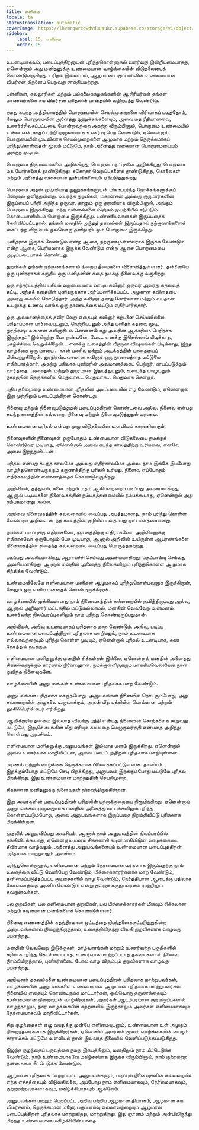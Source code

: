 ```yaml
---
title: எளிமை
locale: ta
statusTranslation: automatic
coverImage: https://lhvmrqwrcowdvduuaukz.supabase.co/storage/v1/object/public/strapi-uploads/small_cover-educacion-fundamental.webp-2d51a7828a2b1309555be27f7e2a61a0.webp
sidebar:
    label: 15. எளிமை
    order: 15
---
```

உடனடியாகவும், படைப்புத்திறனுடன் புரிந்துகொள்ளுதல் வளர்வது இன்றியமையாதது, ஏனென்றால் அது மனிதனுக்கு உண்மையான வாழ்க்கையின் விடுதலையைக் கொண்டுவருகிறது. புரிதல் இல்லாமல், ஆழமான பகுப்பாய்வின் உண்மையான விமர்சன திறனைப் பெறுவது சாத்தியமற்றது.

பள்ளிகள், கல்லூரிகள் மற்றும் பல்கலைக்கழகங்களின் ஆசிரியர்கள் தங்கள் மாணவர்களை சுய விமர்சன புரிதலின் பாதையில் வழிநடத்த வேண்டும்.

நமது கடந்த அத்தியாயத்தில் பொறாமையின் செயல்முறைகளை விரிவாகப் படித்தோம், மேலும் பொறாமையின் அனைத்து நுணுக்கங்களையும், அவை மத ரீதியானவை, உணர்ச்சிவசப்பட்டவை போன்றவற்றை அகற்ற விரும்பினால், பொறாமை உண்மையில் என்ன என்பதைப் பற்றி முழுமையாக உணர்வு பெற வேண்டும், ஏனென்றால் பொறாமையின் முடிவிலாத செயல்முறைகளை ஆழமாக மற்றும் நெருக்கமாகப் புரிந்துகொள்வதன் மூலம் மட்டுமே, நாம் அனைத்து வகையான பொறாமையையும் அகற்ற முடியும்.

பொறாமை திருமணங்களை அழிக்கிறது, பொறாமை நட்புகளை அழிக்கிறது, பொறாமை மத போர்களைத் தூண்டுகிறது, சகோதர வெறுப்புகளைத் தூண்டுகிறது, கொலைகள் மற்றும் அனைத்து வகையான துன்பங்களையும் ஏற்படுத்துகிறது.

பொறாமை அதன் முடிவிலாத நுணுக்கங்களுடன் மிக உயர்ந்த நோக்கங்களுக்குப் பின்னால் ஒளிந்துள்ளது. உயர்ந்த துறவிகள், மகான்கள் அல்லது குருமார்களின் இருப்பைப் பற்றி அறிந்த ஒருவர், தானும் ஒரு துறவியாக விரும்பினால், அங்கும் பொறாமை இருக்கிறது. மற்ற வள்ளல்களை மிஞ்சும் முயற்சியில் ஈடுபடும் கொடையாளியிடம் பொறாமை இருக்கிறது. புண்ணியவான்கள் இருப்பதைக் கேள்விப்பட்டதால், தங்கள் மனதில் அந்தத் தகவல்கள் இருப்பதால் நற்குணங்களைக் கைப்பற்ற விரும்பும் ஒவ்வொரு தனிநபரிடமும் பொறாமை இருக்கிறது.

புனிதராக இருக்க வேண்டும் என்ற ஆசை, நற்குணமுள்ளவராக இருக்க வேண்டும் என்ற ஆசை, பெரியவராக இருக்க வேண்டும் என்ற ஆசை பொறாமையை அடிப்படையாகக் கொண்டது.

துறவிகள் தங்கள் நற்குணங்களால் நிறைய தீமைகளை விளைவித்துள்ளனர். தன்னையே ஒரு புனிதராகக் கருதிய ஒரு மனிதனின் கதை நமக்கு நினைவுக்கு வருகிறது.

ஒரு சந்தர்ப்பத்தில் பசியும் வறுமையுமாய் வாடிய கவிஞர் ஒருவர் அவரது கதவைத் தட்டி, அந்தக் கதையின் புனிதருக்காக அர்ப்பணிக்கப்பட்ட அழகான கவிதையை அவரது கையில் கொடுத்தார். அந்த கவிஞர் தனது சோர்வான மற்றும் வயதான உடலுக்கு உணவு வாங்க ஒரு நாணயத்தை மட்டும் எதிர்பார்த்தார்.

ஒரு அவமானத்தைத் தவிர வேறு எதையும் கவிஞர் கற்பனை செய்யவில்லை. பரிதாபமான பார்வையுடனும், நெற்றியுடனும் அந்த புனிதர் கதவை மூடி, துரதிர்ஷ்டவசமான கவிஞரிடம் சொன்னபோது அவரின் ஆச்சரியம் பெரிதாக இருந்தது: "இங்கிருந்து போ நண்பனே, போ... எனக்கு இதெல்லாம் பிடிக்காது, புகழ்ச்சியை வெறுக்கிறேன்... எனக்கு உலகத்தின் வீணான விஷயங்கள் பிடிக்காது, இந்த வாழ்க்கை ஒரு மாயை... நான் பணிவு மற்றும் அடக்கத்தின் பாதையைப் பின்பற்றுகிறேன். துரதிர்ஷ்டவசமான கவிஞர் ஒரு நாணயத்தை மட்டுமே எதிர்பார்த்தார், அதற்கு பதிலாக புனிதரின் அவமானத்தைப் பெற்றார், காயப்படுத்தும் வார்த்தை, அறைதல், மற்றும் துயரமான இதயத்துடனும், உடைந்த யாழுடனும் நகரத்தின் தெருக்களில் மெதுவாக... மெதுவாக... மெதுவாக சென்றார்.

புதிய தலைமுறை உண்மையான புரிதலின் அடிப்படையில் எழ வேண்டும், ஏனென்றால் இது முற்றிலும் படைப்புத்திறன் கொண்டது.

நினைவு மற்றும் நினைவுபடுத்துதல் படைப்புத்திறன் கொண்டவை அல்ல. நினைவு என்பது கடந்த காலத்தின் கல்லறை. நினைவு மற்றும் நினைவுபடுத்துதல் மரணம்.

உண்மையான புரிதல் என்பது முழு விடுதலையின் உளவியல் காரணியாகும்.

நினைவுகளின் நினைவுகள் ஒருபோதும் உண்மையான விடுதலையை நமக்குக் கொண்டுவர முடியாது, ஏனென்றால் அவை கடந்த காலத்திற்கு உரியவை, எனவே அவை இறந்துவிட்டன.

புரிதல் என்பது கடந்த காலமோ அல்லது எதிர்காலமோ அல்ல. நாம் இங்கே இப்போது வாழ்ந்துகொண்டிருக்கும் தருணத்திற்கு புரிதல் உரியது. நினைவு எப்போதும் எதிர்காலத்தின் எண்ணத்தைக் கொண்டுவருகிறது.

அறிவியல், தத்துவம், கலை மற்றும் மதம் ஆகியவற்றைப் படிப்பது அவசரமாகிறது, ஆனால் படிப்புகளை நினைவகத்தின் நம்பகத்தன்மையில் நம்பக்கூடாது, ஏனென்றால் அது நம்பகமானது அல்ல.

அறிவை நினைவகத்தின் கல்லறையில் வைப்பது அபத்தமானது. நாம் புரிந்து கொள்ள வேண்டிய அறிவை கடந்த காலத்தின் குழியில் புதைப்பது முட்டாள்தனமானது.

நாங்கள் படிப்புக்கு எதிராகவோ, ஞானத்திற்கு எதிராகவோ, அறிவியலுக்கு எதிராகவோ ஒருபோதும் பேச முடியாது, ஆனால் அறிவின் உயிருள்ள ஆபரணங்களை நினைவகத்தின் சிதைந்த கல்லறையில் வைப்பது பொருத்தமற்றது.

படிப்பது அவசியமாகிறது, ஆராய்ச்சி செய்வது அவசியமாகிறது, பகுப்பாய்வு செய்வது அவசியமாகிறது, ஆனால் மனதின் அனைத்து நிலைகளிலும் புரிந்துகொள்ள ஆழமாக சிந்திக்க வேண்டும்.

உண்மையிலேயே எளிமையான மனிதன் ஆழமாகப் புரிந்துகொள்பவனாக இருக்கிறான், மேலும் ஒரு எளிய மனதைக் கொண்டிருக்கிறான்.

வாழ்க்கையில் முக்கியமானது நாம் நினைவகத்தின் கல்லறையில் குவித்திருப்பது அல்ல, ஆனால் அறிவுசார் மட்டத்தில் மட்டுமல்லாமல், மனதின் வெவ்வேறு உள்மனம், உணர்வற்ற நிலப்பரப்புகளிலும் நாம் புரிந்து கொண்டிருப்பதுதான்.

அறிவியல், அறிவு உடனடியாகப் புரிதலாக மாற வேண்டும். அறிவு, படிப்பு உண்மையான படைப்புத்திறன் புரிதலாக மாறியதும், நாம் உடனடியாக எல்லாவற்றையும் புரிந்து கொள்ள முடியும், ஏனென்றால் புரிதல் உடனடியாக, கண நேரத்தில் நடக்கும்.

எளிமையான மனிதனுக்கு மனதில் சிக்கல்கள் இல்லை, ஏனென்றால் மனதின் அனைத்து சிக்கல்களுக்கும் காரணம் நினைவுதான். நமக்குள்ளிருக்கும் மாக்கியவெல்லியன் நான் குவிந்த நினைவுகளே.

வாழ்க்கையின் அனுபவங்கள் உண்மையான புரிதலாக மாற வேண்டும்.

அனுபவங்கள் புரிதலாக மாறாதபோது, அனுபவங்கள் நினைவில் தொடரும்போது, அது கல்லறையின் அழுகலை உருவாக்கும், அதன் மீது புத்தியின் பொய்யான மற்றும் லூசிஃபெரிக் சுடர் எரிகிறது.

ஆவிக்குரிய தன்மை இல்லாத விலங்கு புத்தி என்பது நினைவின் சொற்களைக் கூறுவது மட்டுமே, இறுதிச் சடங்கின் மீது எரியும் கல்லறை மெழுகுவர்த்தி என்பதை அறிந்து கொள்வது அவசியம்.

எளிமையான மனிதனுக்கு அனுபவங்கள் இல்லாத மனம் இருக்கிறது, ஏனென்றால் அவை உணர்வாக மாறிவிட்டன, அவை படைப்புத்திறன் புரிதலாக மாறியுள்ளன.

மரணம் மற்றும் வாழ்க்கை நெருக்கமாக பிணைக்கப்பட்டுள்ளன. தானியம் இறக்கும்போது மட்டுமே செடி பிறக்கிறது, அனுபவம் இறக்கும்போது மட்டுமே புரிதல் பிறக்கிறது. இது உண்மையான மாற்றத்தின் செயல்முறை.

சிக்கலான மனிதனுக்கு நினைவுகள் நிறைந்திருக்கின்றன.

இது அவர்களின் படைப்புத்திறன் புரிதலின் பற்றாக்குறையை நிரூபிக்கிறது, ஏனென்றால் அனுபவங்கள் முழுவதுமாக மனதின் அனைத்து மட்டங்களிலும் புரிந்து கொள்ளப்படும்போது, அவை அனுபவங்களாக இருப்பதை நிறுத்திவிட்டு புரிதலாக பிறக்கின்றன.

முதலில் அனுபவிப்பது அவசியம், ஆனால் நாம் அனுபவத்தின் நிலப்பரப்பில் தங்கிவிடக்கூடாது, ஏனென்றால் மனம் சிக்கலாகி கடினமாகிவிடும். வாழ்க்கையை தீவிரமாக வாழ்வதும், அனைத்து அனுபவங்களையும் உண்மையான படைப்புத்திறன் புரிதலாக மாற்றுவதும் அவசியம்.

புரிந்துகொள்ளுதல், எளிமையான மற்றும் நேர்மையானவர்களாக இருப்பதற்கு நாம் உலகத்தை விட்டு வெளியேற வேண்டும், பிச்சைக்காரர்களாக மாற வேண்டும், தனிமைப்படுத்தப்பட்ட குடிசைகளில் வாழ வேண்டும், நேர்த்தியான ஆடைக்கு பதிலாக கோவணத்தை அணிய வேண்டும் என்று தவறாக கருதுபவர்கள் முற்றிலும் தவறானவர்கள்.

பல துறவிகள், பல தனிமையான துறவிகள், பல பிச்சைக்காரர்கள் மிகவும் சிக்கலான மற்றும் கடினமான மனங்களைக் கொண்டுள்ளனர்.

நினைவு எண்ணத்தின் சுதந்திரமான ஓட்டத்தை நிபந்தனைக்குட்படுத்துகின்ற அனுபவங்களால் நிறைந்திருந்தால், உலகத்திலிருந்து விலகி துறவிகளாக வாழ்வது பயனற்றது.

மனதின் வெவ்வேறு இடுக்குகள், தாழ்வாரங்கள் மற்றும் உணர்வற்ற பகுதிகளில் சரியாக புரிந்து கொள்ளப்படாத, உணர்வாக மாற்றப்படாத தகவல்களால் நினைவு நிரம்பியிருந்தால், புனிதர்களைப் போல் வாழ விரும்பும் துறவிகளாக வாழ்வது பயனற்றது.

அறிவுசார் தகவல்களை உண்மையான படைப்புத்திறன் புரிதலாக மாற்றுபவர்கள், வாழ்க்கையின் அனுபவங்களை உண்மையான ஆழமான புரிதலாக மாற்றுபவர்கள் நினைவில் எதையும் கொண்டிருக்க மாட்டார்கள், ஒவ்வொரு தருணத்தையும் உண்மையான நிறைவுடன் வாழ்கிறார்கள், அவர்கள் ஆடம்பரமான குடியிருப்புகளில் வாழ்ந்தாலும், நகர வாழ்க்கையின் சுற்றளவில் இருந்தாலும் அவர்கள் எளிமையாகவும் நேர்மையாகவும் மாறிவிட்டார்கள்.

சிறு குழந்தைகள் ஏழு வயதுக்கு முன்பே எளிமையுடனும், உண்மையான உள் அழகும் நிறைந்தவர்களாக இருக்கிறார்கள், ஏனெனில் அவர்கள் மூலம் வாழ்க்கையின் வாழும் சாராம்சம் மட்டுமே உளவியல் நான் இல்லாத நிலையில் வெளிப்படுத்தப்படுகிறது.

இழந்த குழந்தைப் பருவத்தை நமது இதயத்திலும், மனதிலும் நாம் மீட்டெடுக்க வேண்டும். நாம் உண்மையாகவே மகிழ்ச்சியாக இருக்க விரும்பினால், நாம் குற்றமற்ற தன்மையை மீட்டெடுக்க வேண்டும்.

ஆழமான புரிதலாக மாற்றப்பட்ட அனுபவங்களும், படிப்பும் நினைவுகளின் கல்லறையில் எந்த எச்சத்தையும் விடுவதில்லை, அப்போது நாம் எளிமையாகவும், நேர்மையாகவும், குற்றமற்றவர்களாகவும், மகிழ்ச்சியாகவும் ஆகிறோம்.

அனுபவங்கள் மற்றும் பெறப்பட்ட அறிவு பற்றிய ஆழமான தியானம், ஆழமான சுய விமர்சனம், நெருக்கமான மனோ பகுப்பாய்வு எல்லாவற்றையும் ஆழமான படைப்புத்திறன் புரிதலாக மாற்றுகிறது, மாற்றுகிறது. இது ஞானம் மற்றும் அன்பிலிருந்து பிறந்த உண்மையான மகிழ்ச்சியின் பாதை.

